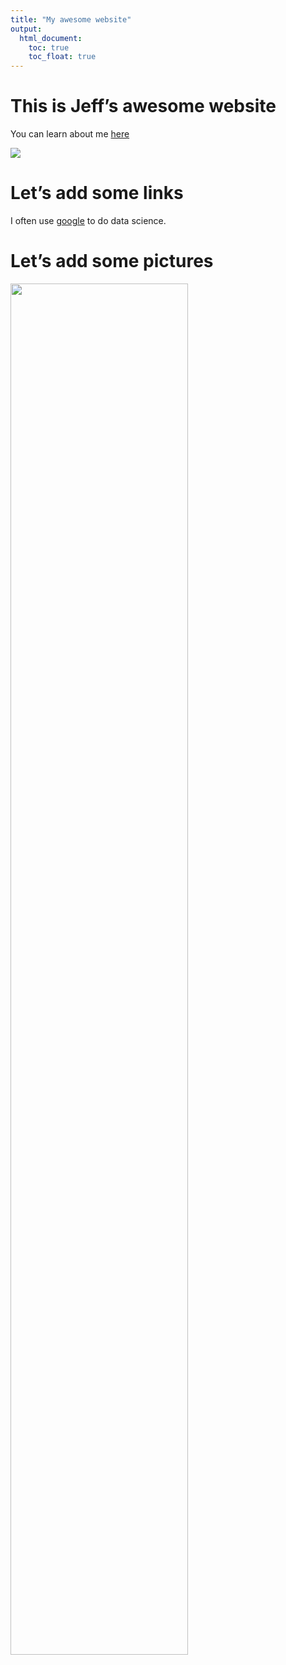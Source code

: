 ```yaml
---
title: "My awesome website"
output: 
  html_document:
    toc: true
    toc_float: true
---
```


# This is Jeff's awesome website

You can learn about me [here](file:///Users/gloria/Documents/CUMC/P8105%20Data%20Science/Gloria_P8105.website.github.io/about.html)

![](https://media.giphy.com/media/drXGoW1iudhKw/giphy.gif)

# Let's add some links

I often use [google](https://www.google.com) to do data science.

# Let's add some pictures
 <img src="2.png" style="width:75%">